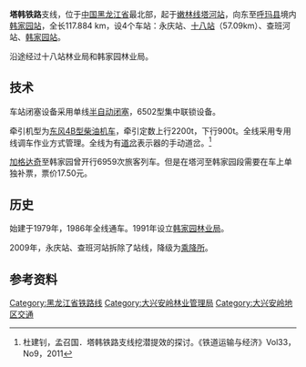 {{refimprove|time=2016-11-11T01:34:53+00:00}}
{{Infobox rail system-route
|rail_name=塔韩铁路
|other_name=
|system_length=117.884 km
|length_in_operation=
|total_length=
|tracklength=
|name_bgcolor=
|min_width=
|box_width=
|style=
|banner_color=
|sec_banner_color=
|third_banner_color=
|logo_filename=
|logo_width=
|logo_bgcolor=
|logo_alt=
|logo_note=
|image= Tahe hanjiayuan bahn.jpg
|imagesize=
|caption= 塔韩铁路4公里处
|code_name=
|locale={{CHN}}[[黑龙江省|黑龙江省]][[大兴安岭地区|大兴安岭地区]]
|service_type=[[旅客列车|客]][[货物列车|货]]两用
|status=运营中
|network=
|stations=
|start=
|lines=
|main_route=
|secondary_route=
|branch_route=
|standard=
|character=
|other_systems=
|main_stations=
|track=
|average_station_distance=
|max_speed=
|orbital_plane=
|track_gauge={{standard gauge}}（[[標準鐵軌|标准轨]]）
|distance_between_mainlines=
|min_radius=
|max_grade=
|elevation=
|control=
|block_signal=[[半自动闭塞|半自动闭塞]]
|engine=
|electrified=
|rollingstock=[[DF4B|DF4B]]
|fleet_size=
|begin_operation=1986年
|end_operation=
|operation_note=
|open_operation=
|time_first=
|time_last=
|ridership=
|owner=
|operator=[[韩家园林业局|韩家园林业局]]
|franchise=
|hq=
|key_person=
|website=
|route_map={{bs-map|inline=1|map=
CONTg~~ ~~ ~~{{RoutemapRoute|Licon=u|[[嫩林铁路|嫩林铁路]]往[[嫩江站|嫩江站]]方向}}
HST~~ ~~[[塔河站|塔河站]]
\ABZgl\CONTfq~~ ~~ ~~{{RoutemapRoute|Licon=r|[[嫩林铁路|嫩林铁路]]往[[古莲站|古莲站]]方向}}
HST~~ ~~永庆乘降所
HST~~ ~~[[十八站|十八站]]
HST~~ ~~查班河乘降所
HST~~ ~~[[韩家园站|韩家园站]]
ENDEe
}}
|constructor=}}
{{otheruses|subject=黑龙江的支线铁路|other=位于内蒙古的同名铁路|塔韩铁路 (内蒙古)}}
'''塔韩铁路'''支线，位于[[中华人民共和国|中国]][[黑龙江省|黑龙江省]]最北部，起于[[嫩林铁路|嫩林线]][[塔河站|塔河站]]，向东至[[呼玛县|呼玛县]]境内[[韩家园站|韩家园站]]，全长117.884 km，设4个车站：永庆站、[[十八站|十八站]]（57.09km）、查班河站、[[韩家园站|韩家园站]]。

沿途经过十八站林业局和韩家园林业局。

==技术==
车站闭塞设备采用单线[[閉塞_(鐵路)|半自动闭塞]]，6502型集中联锁设备。

牵引机型为[[東風4B型柴油機車|东风4B型柴油机车]]，牵引定数上行2200t，下行900t。全线采用专用线调车作业方式管理。全线为有[[道岔|道岔]]表示器的手动道岔。<ref>杜建钊，孟召国．塔韩铁路支线挖潜提效的探讨。《铁道运输与经济》Vol33，No9，2011</ref>

[[加格达奇区|加格达奇]]至韩家园曾开行6959次旅客列车。但是在塔河至韩家园段需要在车上单独补票，票价17.50元。
==历史==
始建于1979年，1986年全线通车。1991年设立[[韩家园林业局|韩家园林业局]]。

2009年，永庆站、查班河站拆除了站线，降级为[[招呼站|乘降所]]。
==参考资料==
<references/>
{{中国铁路}}
[[Category:黑龙江省铁路线|Category:黑龙江省铁路线]]
[[Category:大兴安岭林业管理局|Category:大兴安岭林业管理局]]
[[Category:大兴安岭地区交通|Category:大兴安岭地区交通]]